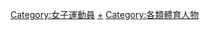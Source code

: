 {{Commonscat|Sportswomen by sport}}

[[Category:女子運動員|Category:女子運動員]]
[[Category:各类运动员|+]]
[[Category:各類體育人物|Category:各類體育人物]]